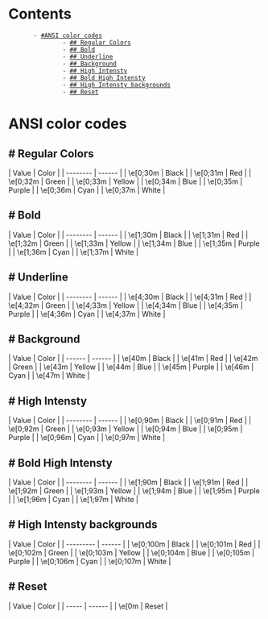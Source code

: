 = Contents =
        - [[#ANSI color codes]]
                - [[## Regular Colors]]
                - [[## Bold]]
                - [[## Underline]]
                - [[## Background]]
                - [[## High Intensty]]
                - [[## Bold High Intensty]]
                - [[## High Intensty backgrounds]]
                - [[## Reset]]

= ANSI color codes =



== # Regular Colors ==

| Value    | Color  |
| -------- | ------ |
| \e[0;30m | Black  |
| \e[0;31m | Red    |
| \e[0;32m | Green  |
| \e[0;33m | Yellow |
| \e[0;34m | Blue   |
| \e[0;35m | Purple |
| \e[0;36m | Cyan   |
| \e[0;37m | White  |

== # Bold ==

| Value    | Color  |
| -------- | ------ |
| \e[1;30m | Black  |
| \e[1;31m | Red    |
| \e[1;32m | Green  |
| \e[1;33m | Yellow |
| \e[1;34m | Blue   |
| \e[1;35m | Purple |
| \e[1;36m | Cyan   |
| \e[1;37m | White  |

== # Underline ==

| Value    | Color  |
| -------- | ------ |
| \e[4;30m | Black  |
| \e[4;31m | Red    |
| \e[4;32m | Green  |
| \e[4;33m | Yellow |
| \e[4;34m | Blue   |
| \e[4;35m | Purple |
| \e[4;36m | Cyan   |
| \e[4;37m | White  |

== # Background ==

| Value  | Color  |
| ------ | ------ |
| \e[40m | Black  |
| \e[41m | Red    |
| \e[42m | Green  |
| \e[43m | Yellow |
| \e[44m | Blue   |
| \e[45m | Purple |
| \e[46m | Cyan   |
| \e[47m | White  |

== # High Intensty ==

| Value    | Color  |
| -------- | ------ |
| \e[0;90m | Black  |
| \e[0;91m | Red    |
| \e[0;92m | Green  |
| \e[0;93m | Yellow |
| \e[0;94m | Blue   |
| \e[0;95m | Purple |
| \e[0;96m | Cyan   |
| \e[0;97m | White  |

== # Bold High Intensty ==

| Value    | Color  |
| -------- | ------ |
| \e[1;90m | Black  |
| \e[1;91m | Red    |
| \e[1;92m | Green  |
| \e[1;93m | Yellow |
| \e[1;94m | Blue   |
| \e[1;95m | Purple |
| \e[1;96m | Cyan   |
| \e[1;97m | White  |

== # High Intensty backgrounds ==

| Value     | Color  |
| --------- | ------ |
| \e[0;100m | Black  |
| \e[0;101m | Red    |
| \e[0;102m | Green  |
| \e[0;103m | Yellow |
| \e[0;104m | Blue   |
| \e[0;105m | Purple |
| \e[0;106m | Cyan   |
| \e[0;107m | White  |

== # Reset ==

| Value | Color  |
| ----- | ------ |
| \e[0m | Reset  |
